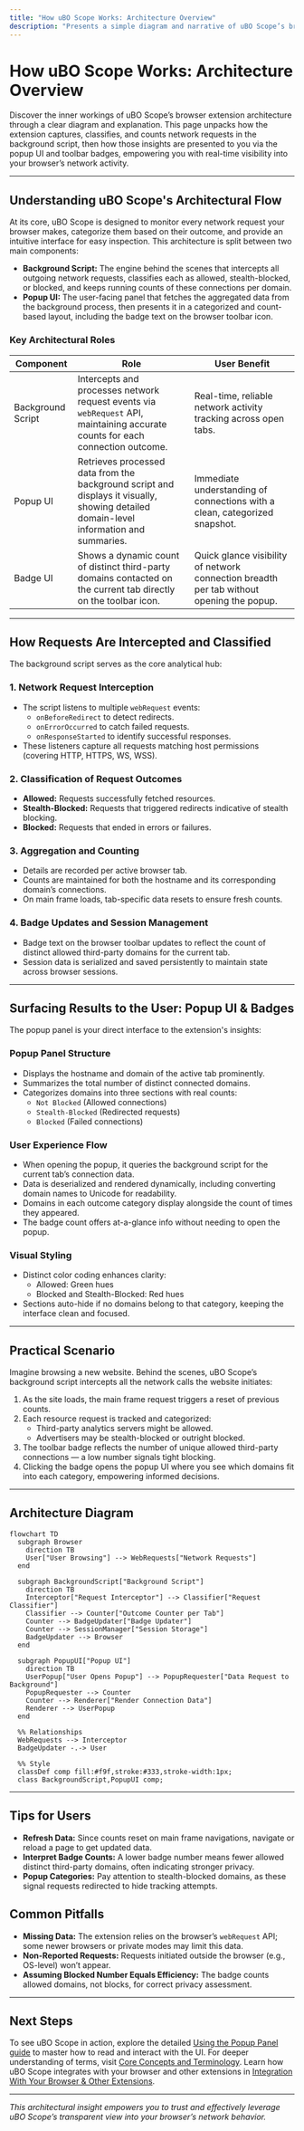 ```yaml
---
title: "How uBO Scope Works: Architecture Overview"
description: "Presents a simple diagram and narrative of uBO Scope’s browser extension architecture: how requests are intercepted, classified, and counted (background script), and how results are surfaced to the user (popup UI, badges)."
---
```


# How uBO Scope Works: Architecture Overview

Discover the inner workings of uBO Scope’s browser extension architecture through a clear diagram and explanation. This page unpacks how the extension captures, classifies, and counts network requests in the background script, then how those insights are presented to you via the popup UI and toolbar badges, empowering you with real-time visibility into your browser’s network activity.

---

## Understanding uBO Scope's Architectural Flow

At its core, uBO Scope is designed to monitor every network request your browser makes, categorize them based on their outcome, and provide an intuitive interface for easy inspection. This architecture is split between two main components:

- **Background Script:** The engine behind the scenes that intercepts all outgoing network requests, classifies each as allowed, stealth-blocked, or blocked, and keeps running counts of these connections per domain.
- **Popup UI:** The user-facing panel that fetches the aggregated data from the background process, then presents it in a categorized and count-based layout, including the badge text on the browser toolbar icon.

### Key Architectural Roles

| Component        | Role                                                                   | User Benefit                              |
|------------------|------------------------------------------------------------------------|------------------------------------------|
| Background Script| Intercepts and processes network request events via `webRequest` API, maintaining accurate counts for each connection outcome. | Real-time, reliable network activity tracking across open tabs. |
| Popup UI         | Retrieves processed data from the background script and displays it visually, showing detailed domain-level information and summaries. | Immediate understanding of connections with a clean, categorized snapshot. |
| Badge UI         | Shows a dynamic count of distinct third-party domains contacted on the current tab directly on the toolbar icon. | Quick glance visibility of network connection breadth per tab without opening the popup. |

---

## How Requests Are Intercepted and Classified

The background script serves as the core analytical hub:

### 1. Network Request Interception

- The script listens to multiple `webRequest` events:
  - `onBeforeRedirect` to detect redirects.
  - `onErrorOccurred` to catch failed requests.
  - `onResponseStarted` to identify successful responses.
- These listeners capture all requests matching host permissions (covering HTTP, HTTPS, WS, WSS).

### 2. Classification of Request Outcomes

- **Allowed:** Requests successfully fetched resources.
- **Stealth-Blocked:** Requests that triggered redirects indicative of stealth blocking.
- **Blocked:** Requests that ended in errors or failures.

### 3. Aggregation and Counting

- Details are recorded per active browser tab.
- Counts are maintained for both the hostname and its corresponding domain’s connections.
- On main frame loads, tab-specific data resets to ensure fresh counts.

### 4. Badge Updates and Session Management

- Badge text on the browser toolbar updates to reflect the count of distinct allowed third-party domains for the current tab.
- Session data is serialized and saved persistently to maintain state across browser sessions.

---

## Surfacing Results to the User: Popup UI & Badges

The popup panel is your direct interface to the extension's insights:

### Popup Panel Structure

- Displays the hostname and domain of the active tab prominently.
- Summarizes the total number of distinct connected domains.
- Categorizes domains into three sections with real counts:
  - `Not Blocked` (Allowed connections)
  - `Stealth-Blocked` (Redirected requests)
  - `Blocked` (Failed connections)

### User Experience Flow

- When opening the popup, it queries the background script for the current tab’s connection data.
- Data is deserialized and rendered dynamically, including converting domain names to Unicode for readability.
- Domains in each outcome category display alongside the count of times they appeared.
- The badge count offers at-a-glance info without needing to open the popup.

### Visual Styling

- Distinct color coding enhances clarity:
  - Allowed: Green hues
  - Blocked and Stealth-Blocked: Red hues
- Sections auto-hide if no domains belong to that category, keeping the interface clean and focused.

---

## Practical Scenario

Imagine browsing a new website. Behind the scenes, uBO Scope’s background script intercepts all the network calls the website initiates:

1. As the site loads, the main frame request triggers a reset of previous counts.
2. Each resource request is tracked and categorized:
   - Third-party analytics servers might be allowed.
   - Advertisers may be stealth-blocked or outright blocked.
3. The toolbar badge reflects the number of unique allowed third-party connections — a low number signals tight blocking.
4. Clicking the badge opens the popup UI where you see which domains fit into each category, empowering informed decisions.

---

## Architecture Diagram

```mermaid
flowchart TD
  subgraph Browser
    direction TB
    User["User Browsing"] --> WebRequests["Network Requests"]
  end

  subgraph BackgroundScript["Background Script"]
    direction TB
    Interceptor["Request Interceptor"] --> Classifier["Request Classifier"]
    Classifier --> Counter["Outcome Counter per Tab"]
    Counter --> BadgeUpdater["Badge Updater"]
    Counter --> SessionManager["Session Storage"]
    BadgeUpdater --> Browser
  end

  subgraph PopupUI["Popup UI"]
    direction TB
    UserPopup["User Opens Popup"] --> PopupRequester["Data Request to Background"]
    PopupRequester --> Counter
    Counter --> Renderer["Render Connection Data"]
    Renderer --> UserPopup
  end

  %% Relationships
  WebRequests --> Interceptor
  BadgeUpdater -.-> User

  %% Style
  classDef comp fill:#f9f,stroke:#333,stroke-width:1px;
  class BackgroundScript,PopupUI comp;
```

---

## Tips for Users

- **Refresh Data:** Since counts reset on main frame navigations, navigate or reload a page to get updated data.
- **Interpret Badge Counts:** A lower badge number means fewer allowed distinct third-party domains, often indicating stronger privacy.
- **Popup Categories:** Pay attention to stealth-blocked domains, as these signal requests redirected to hide tracking attempts.

## Common Pitfalls

- **Missing Data:** The extension relies on the browser’s `webRequest` API; some newer browsers or private modes may limit this data.
- **Non-Reported Requests:** Requests initiated outside the browser (e.g., OS-level) won’t appear.
- **Assuming Blocked Number Equals Efficiency:** The badge counts allowed domains, not blocks, for correct privacy assessment.

---

## Next Steps

To see uBO Scope in action, explore the detailed [Using the Popup Panel guide](/getting-started/using-and-validating/using-popup) to master how to read and interact with the UI. For deeper understanding of terms, visit [Core Concepts and Terminology](/overview/key-concepts-architecture/core-terms-model). Learn how uBO Scope integrates with your browser and other extensions in [Integration With Your Browser & Other Extensions](/overview/key-concepts-architecture/integration-ecosystem).


---

*This architectural insight empowers you to trust and effectively leverage uBO Scope’s transparent view into your browser’s network behavior.*
